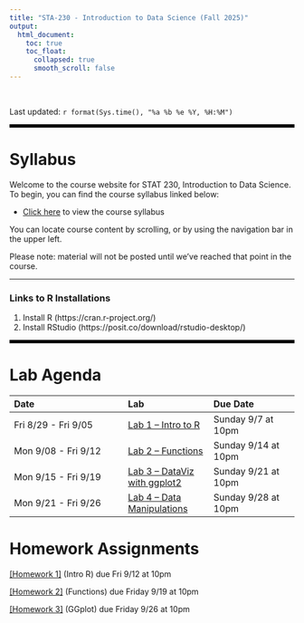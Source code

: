 ---
title: "STA-230 - Introduction to Data Science (Fall 2025)"
output:
  html_document:
    toc: true
    toc_float:
      collapsed: true
      smooth_scroll: false
---

$~$

Last updated: `r format(Sys.time(), "%a %b %e %Y, %H:%M")`

<hr style="border: none; border-top: 5px solid black;">

# Syllabus

Welcome to the course website for STAT 230, Introduction to Data Science. To begin, you can find the course syllabus linked below:

- [Click here](syllabus230f25.html) to view the course syllabus

You can locate course content by scrolling, or by using the navigation bar in the upper left.  

Please note: material will not be posted until we've reached that point in the course.

---

### Links to R Installations

1) Install R (https://cran.r-project.org/)
2) Install RStudio (https://posit.co/download/rstudio-desktop/)

<hr style="border: none; border-top: 5px solid black;">

# Lab Agenda

| Date | Lab | Due Date |
|:-------|:-----|:-----|
| Fri 8/29 - Fri 9/05 | [Lab 1 -- Intro to R](Labs/Lab1.html) | Sunday 9/7 at 10pm |
| Mon 9/08 - Fri 9/12 | [Lab 2 -- Functions](Labs/Lab2_Functions.html) | Sunday 9/14 at 10pm |
| Mon 9/15 - Fri 9/19 | [Lab 3 -- DataViz with ggplot2](Labs/Lab3_DataViz.html) | Sunday 9/21 at 10pm |
| Mon 9/21 - Fri 9/26 | [Lab 4 -- Data Manipulations](Labs/Lab4_DataManip.html) | Sunday 9/28 at 10pm |

# Homework Assignments

[[Homework 1]](Homework/hw1.html) (Intro R) due Fri 9/12 at 10pm

[[Homework 2]](Homework/hw2.html) (Functions) due Friday 9/19 at 10pm

[[Homework 3]](Homework/hw3.html) (GGplot) due Friday 9/26 at 10pm

